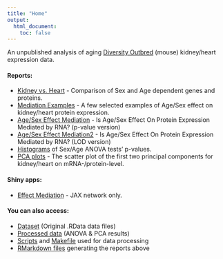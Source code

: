 ```yaml
---
title: "Home"
output:
  html_document:
    toc: false
---
```


An unpublished analysis of aging [Diversity Outbred](https://www.jax.org/strain/009376) (mouse) kidney/heart expression data.

#### Reports:

* [Kidney vs. Heart](pval-historgrams.html) - Comparison of Sex and Age dependent genes and proteins.
* [Mediation Examples](examples.html) - A few selected examples of Age/Sex effect on kidney/heart protein expression. 
* [Age/Sex Effect Mediation](new-med-plots.html) - Is Age/Sex Effect On Protein Expression Mediated by RNA? (p-value version)
* [Age/Sex Effect Mediation2](old-med-plots.html) - Is Age/Sex Effect On Protein Expression Mediated by RNA? (LOD version)
* [Histograms](pval-histograms.html) of Sex/Age ANOVA tests' p-values.
* [PCA plots](pca.html) - The scatter plot of the first two principal components for kidney/heart on mRNA-/protein-level.

#### Shiny apps:
* [Effect Mediation](http://churchilldev.jax.org:49194/effectmed/) - JAX network only.

#### You can also access:

* [Dataset](https://github.com/simecek/TheAgingProteome/tree/master/data) (Original .RData data files)
* [Processed data](https://github.com/simecek/TheAgingProteome/tree/master/output) (ANOVA & PCA results)
* [Scripts](https://github.com/simecek/TheAgingProteome/tree/master/code) and [Makefile](https://github.com/simecek/TheAgingProteome/blob/master/Makefile) used for data processing
* [RMarkdown files](https://github.com/simecek/TheAgingProteome/tree/master/analysis) generating the reports above 